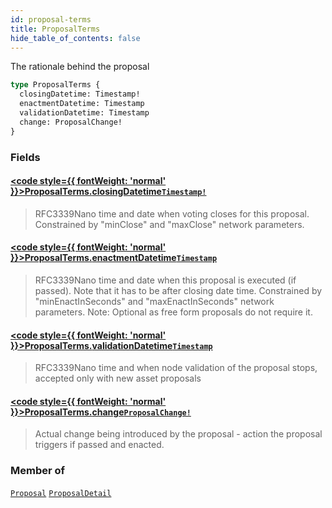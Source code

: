 ```yaml
---
id: proposal-terms
title: ProposalTerms
hide_table_of_contents: false
---
```








The rationale behind the proposal

```graphql
type ProposalTerms {
  closingDatetime: Timestamp!
  enactmentDatetime: Timestamp
  validationDatetime: Timestamp
  change: ProposalChange!
}
```


### Fields

#### [<code style={{ fontWeight: 'normal' }}>ProposalTerms.<b>closingDatetime</b></code>](#)<Bullet />[`Timestamp!`](/mainnet/api/graphql/scalars/timestamp) <Badge class="secondary" text="non-null"/> <Badge class="secondary" text="scalar"/>
> RFC3339Nano time and date when voting closes for this proposal.
Constrained by "minClose" and "maxClose" network parameters.
> 

#### [<code style={{ fontWeight: 'normal' }}>ProposalTerms.<b>enactmentDatetime</b></code>](#)<Bullet />[`Timestamp`](/mainnet/api/graphql/scalars/timestamp) <Badge class="secondary" text="scalar"/>
> RFC3339Nano time and date when this proposal is executed (if passed). Note that it has to be after closing date time.
Constrained by "minEnactInSeconds" and "maxEnactInSeconds" network parameters.
Note: Optional as free form proposals do not require it.
> 

#### [<code style={{ fontWeight: 'normal' }}>ProposalTerms.<b>validationDatetime</b></code>](#)<Bullet />[`Timestamp`](/mainnet/api/graphql/scalars/timestamp) <Badge class="secondary" text="scalar"/>
> RFC3339Nano time and when node validation of the proposal stops, accepted only with new asset proposals
> 

#### [<code style={{ fontWeight: 'normal' }}>ProposalTerms.<b>change</b></code>](#)<Bullet />[`ProposalChange!`](/mainnet/api/graphql/unions/proposal-change) <Badge class="secondary" text="non-null"/> <Badge class="secondary" text="union"/>
> Actual change being introduced by the proposal - action the proposal triggers if passed and enacted.
> 



### Member of

[`Proposal`](/mainnet/api/graphql/objects/proposal)  <Badge class="secondary" text="object"/><Bullet />[`ProposalDetail`](/mainnet/api/graphql/objects/proposal-detail)  <Badge class="secondary" text="object"/>



